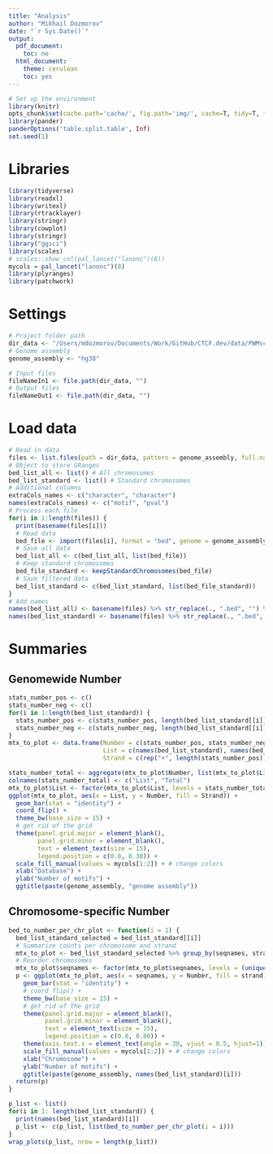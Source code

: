 ```yaml
---
title: "Analysis"
author: "Mikhail Dozmorov"
date: "`r Sys.Date()`"
output:
  pdf_document:
    toc: no
  html_document:
    theme: cerulean
    toc: yes
---
```


```r
# Set up the environment
library(knitr)
opts_chunk$set(cache.path='cache/', fig.path='img/', cache=T, tidy=T, fig.keep='high', echo=F, dpi=100, warnings=F, message=F, comment=NA, warning=F, results='as.is', fig.width = 10, fig.height = 6) #out.width=700, 
library(pander)
panderOptions('table.split.table', Inf)
set.seed(1)
```

# Libraries

```r
library(tidyverse)
library(readxl)
library(writexl)
library(rtracklayer)
library(stringr)
library(cowplot)
library(stringr)
library("ggsci")
library(scales)
# scales::show_col(pal_lancet("lanonc")(8))
mycols = pal_lancet("lanonc")(8)
library(plyranges)
library(patchwork)
```

# Settings

```r
# Project folder path
dir_data <- "/Users/mdozmorov/Documents/Work/GitHub/CTCF.dev/data/PWMscan/"
# Genome assembly
genome_assembly <- "hg38"

# Input files
fileNameIn1 <- file.path(dir_data, "")
# Output files
fileNameOut1 <- file.path(dir_data, "")
```

# Load data

```r
# Read in data
files <- list.files(path = dir_data, pattern = genome_assembly, full.names = TRUE)
# Object to store GRanges 
bed_list_all <- list() # All chromosomes
bed_list_standard <- list() # Standard chromosomes
# Additional columns
extraCols_names <- c("character", "character")
names(extraCols_names) <- c("motif", "pval")
# Process each file
for(i in 1:length(files)) {
  print(basename(files[i]))
  # Read data
  bed_file <- import(files[i], format = "bed", genome = genome_assembly, colnames = c("chrom", "start", "end", "name", "score", "strand", "motif", "pval"), extraCols = extraCols_names)
  # Save all data
  bed_list_all <- c(bed_list_all, list(bed_file))
  # Keep standard chromosomes
  bed_file_standard <- keepStandardChromosomes(bed_file)
  # Save filtered data
  bed_list_standard <- c(bed_list_standard, list(bed_file_standard))
}
# Add names
names(bed_list_all) <- basename(files) %>% str_replace(., ".bed", "") %>% str_replace(., paste0(genome_assembly, ".PWMScan."), "")
names(bed_list_standard) <- basename(files) %>% str_replace(., ".bed", "") %>% str_replace(., paste0(genome_assembly, ".PWMScan."), "")
```

# Summaries

## Genomewide Number

```r
stats_number_pos <- c()
stats_number_neg <- c()
for(i in 1:length(bed_list_standard)) {
  stats_number_pos <- c(stats_number_pos, length(bed_list_standard[[i]][strand(bed_list_standard[[i]]) == "+" ]))
  stats_number_neg <- c(stats_number_neg, length(bed_list_standard[[i]][strand(bed_list_standard[[i]]) == "-" ]))
}
mtx_to_plot <- data.frame(Number = c(stats_number_pos, stats_number_neg), 
                          List = c(names(bed_list_standard), names(bed_list_standard)), 
                          Strand = c(rep("+", length(stats_number_pos)), rep("-", length(stats_number_neg))))

stats_number_total <- aggregate(mtx_to_plot$Number, list(mtx_to_plot$List), sum)
colnames(stats_number_total) <- c("List", "Total")
mtx_to_plot$List <- factor(mtx_to_plot$List, levels = stats_number_total$List[order(stats_number_total$Total)])
ggplot(mtx_to_plot, aes(x = List, y = Number, fill = Strand)) +
  geom_bar(stat = "identity") +
  coord_flip() +
  theme_bw(base_size = 15) +
  # get rid of the grid 
  theme(panel.grid.major = element_blank(), 
        panel.grid.minor = element_blank(), 
        text = element_text(size = 15),
        legend.position = c(0.8, 0.30)) +
  scale_fill_manual(values = mycols[1:2]) + # change colors 
  xlab("Database") +
  ylab("Number of motifs") +
  ggtitle(paste(genome_assembly, "genome assembly"))
```

## Chromosome-specific Number

```r
bed_to_number_per_chr_plot <- function(i = 1) {
  bed_list_standard_selected = bed_list_standard[[i]]
  # Summarize counts per chromosome and strand
  mtx_to_plot <- bed_list_standard_selected %>% group_by(seqnames, strand) %>% summarise(Number = n()) %>% as.data.frame()
  # Reorder chromosomes
  mtx_to_plot$seqnames <- factor(mtx_to_plot$seqnames, levels = (unique(mtx_to_plot$seqnames)))
  p <- ggplot(mtx_to_plot, aes(x = seqnames, y = Number, fill = strand)) +
    geom_bar(stat = "identity") +
    # coord_flip() +
    theme_bw(base_size = 15) +
    # get rid of the grid 
    theme(panel.grid.major = element_blank(), 
          panel.grid.minor = element_blank(), 
          text = element_text(size = 15),
          legend.position = c(0.8, 0.80)) +
    theme(axis.text.x = element_text(angle = 30, vjust = 0.5, hjust=1)) +
    scale_fill_manual(values = mycols[1:2]) + # change colors 
    xlab("Chromosome") +
    ylab("Number of motifs") +
    ggtitle(paste(genome_assembly, names(bed_list_standard)[i]))
  return(p)
}

p_list <- list()
for(i in 1: length(bed_list_standard)) {
  print(names(bed_list_standard)[i])
  p_list <- c(p_list, list(bed_to_number_per_chr_plot(i = i)))
}
wrap_plots(p_list, nrow = length(p_list))
```







